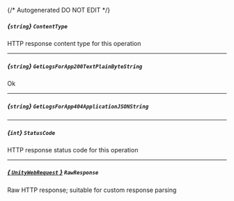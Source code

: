 {/* Autogenerated DO NOT EDIT  */}
##### *{`string`}* `ContentType`
HTTP response content type for this operation

---
##### *{`string`}* `GetLogsForApp200TextPlainByteString`
Ok

---
##### *{`string`}* `GetLogsForApp404ApplicationJSONString`

---
##### *{`int`}* `StatusCode`
HTTP response status code for this operation

---
##### [*{ `UnityWebRequest` }*](https://docs.unity3d.com/2021.3/Documentation/ScriptReference/Networking.UnityWebRequest.html) `RawResponse`
Raw HTTP response; suitable for custom response parsing

